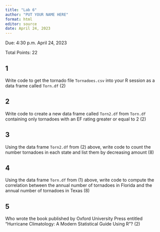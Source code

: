 ```yaml
---
title: "Lab 6"
author: "PUT YOUR NAME HERE"
format: html
editor: source
date: April 24, 2023
---
```


Due: 4:30 p.m. April 24, 2023

Total Points: 22

## 1 
Write code to get the tornado file `Tornadoes.csv` into your R session as a data frame called `Torn.df` (2)
 
## 2
Write code to create a new data frame called `Torn2.df` from `Torn.df` containing only tornadoes with an EF rating greater or equal to 2 (2)

## 3
Using the data frame `Torn2.df` from (2) above, write code to count the number tornadoes in each state and list them by decreasing amount (8)

## 4
Using the data frame `Torn.df` from (1) above, write code to compute the correlation between the annual number of tornadoes in Florida and the annual number of tornadoes in Texas (8)

## 5
Who wrote the book published by Oxford University Press entitled "Hurricane Climatology: A Modern Statistical Guide Using R"? (2)
